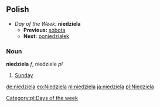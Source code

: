 ==Polish==
*''Day of the Week:'' '''niedziela'''
**'''Previous:''' [[sobota]]
**'''Next:''' [[poniedziałek]]

===Noun===
'''niedziela''' ''f'', niedziele ''pl''

# [[Sunday]]

[[Category:pl:Days of the week]]

[[de:niedziela]]
[[eo:Niedziela]]
[[nl:niedziela]]
[[ja:niedziela]]
[[pl:Niedziela]]